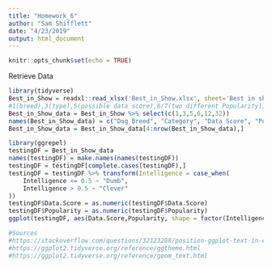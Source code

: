 ```yaml
---
title: "Homework_6"
author: "Sam Shifflett"
date: "4/23/2019"
output: html_document
---
```


```r
knitr::opts_chunk$set(echo = TRUE)
```


Retrieve Data
```r
library(tidyverse)
Best_in_Show = readxl::read_xlsx('Best_in_Show.xlsx', sheet='Best in show full sheet')
#1(breed),3(type),5(possible data score),6/7(two different Popularity),12(intelligence),26(dataScore),32(Size)
Best_in_Show_data = Best_in_Show %>% select(c(1,3,5,6,12,32))
names(Best_in_Show_data) = c("Dog Breed", "Category", "Data Score", "Popularity", "Intelligence", "Size")
Best_in_Show_data = Best_in_Show_data[4:nrow(Best_in_Show_data),]
```

```r
library(ggrepel)
testingDF = Best_in_Show_data
names(testingDF) = make.names(names(testingDF))
testingDF = testingDF[complete.cases(testingDF),]
testingDF = testingDF %>% transform(Intelligence = case_when(
    Intelligence <= 0.5 ~ "Dumb",
    Intelligence > 0.5 ~ "Clever"
))
testingDF$Data.Score = as.numeric(testingDF$Data.Score)
testingDF$Popularity = as.numeric(testingDF$Popularity)
ggplot(testingDF, aes(Data.Score,Popularity, shape = factor(Intelligence), size = fct_rev(factor(Size)), color = Category, label=Dog.Breed)) + geom_point(alpha = 0.75) + geom_vline(xintercept = 2.45) + geom_hline(yintercept = 87 )+ scale_x_continuous(limits=c(0.95, 3.80))+ylim(175,-5) + geom_text_repel(size = 2, segment.size=0.2) + labs(shape="Intelligence", color="Category", size="Size") + annotate("text", label = "Inexplicably Overrated", x = 1.3, y = -5, size = 4) + annotate("text", label = "Hot Dogs!", x = 3.7, y = -5, size = 4) + annotate("text", label = "The Rightly Ignored", x = 1.3, y = 172, size = 4) + annotate("text", label = "Overlooked Treasures", x = 3.4, y = 172, size = 4) + ggtitle("Best in Show: The Ultimate Data Dog") + annotate("text", label = "our data score", x = 1.1, y = 80, size = 4) + annotate("text", label = "Popularity", x = 2.23, y = 175, size = 4) + theme_void()

#Sources
#https://stackoverflow.com/questions/32123288/position-ggplot-text-in-each-corner
#https://ggplot2.tidyverse.org/reference/ggtheme.html
#https://ggplot2.tidyverse.org/reference/geom_text.html

```